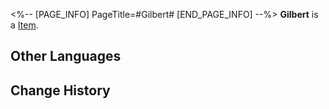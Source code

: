 <%-- [PAGE_INFO]
PageTitle=#Gilbert#
[END_PAGE_INFO] --%>
{{Item Infobox
|id          = 250130
|image       = Item Gilbert.png{{subst:void|<!--$UPLOAD:<<SpriteOutput/AvatarShopIcon/NPC/11402.png>-<Item Gilbert.png>-<Item Icons>>-->}}
|type        = 
|invCategory = 
|rarity      = 3
|effect      = 
|description = 
}}
'''Gilbert''' is a [[Item]].

==Other Languages==
{{Other Languages
|en   = Gilbert
|zhs  = 吉尔伯特
|zht  = 吉伯特
|ja   = ギルバート
|ko   = 길버트
|es   = Gilbert
|fr   = Gilbert
|ru   = Гилберт
|th   = Gilbert
|vi   = Gilbert
|de   = Gilbert
|id   = Gilbert
|pt   = Gilbert
}}

==Change History==
{{Change History|1.1}}